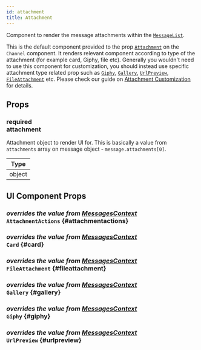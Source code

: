 ```yaml
---
id: attachment
title: Attachment
---
```



Component to render the message attachments within the [`MessageList`](../../message-list).

This is the default component provided to the prop [`Attachment`](../../channel#attachment) on the `Channel` component.
It renders relevant component according to type of the attachment (for example card, Giphy, file etc). Generally you wouldn't need to use this component for customization,
you should instead use specific attachment type related prop such as [`Giphy`](../channel/channel.mdx#giphy), [`Gallery`](../channel/channel.mdx#gallery), [`UrlPreview`](../channel/channel.mdx#urlpreview), [`FileAttachment`](../channel/channel.mdx#fileattachment) etc.
Please check our guide on [Attachment Customization](../../../ui-cookbook/custom-attachments) for details.

## Props

### <div class="label description required">required</div> **attachment**

Attachment object to render UI for. This is basically a value from `attachments` array on message object - `message.attachments[0]`.

| Type   |
| ------ |
| object |

## UI Component Props

### <div class="label description">_overrides the value from [MessagesContext](../../../state-and-offline-support/contexts/messages-context#attachmentactions)_</div> `AttachmentActions` {#attachmentactions}

<AttachmentActions />

### <div class="label description">_overrides the value from [MessagesContext](../../../state-and-offline-support/contexts/messages-context#card)_</div> `Card` {#card}

<Card />

### <div class="label description">_overrides the value from [MessagesContext](../../../state-and-offline-support/contexts/messages-context#fileattachment)_</div> `FileAttachment` {#fileattachment}

<FileAttachment />

### <div class="label description">_overrides the value from [MessagesContext](../../../state-and-offline-support/contexts/messages-context#gallery)_</div> `Gallery` {#gallery}

<Gallery />

### <div class="label description">_overrides the value from [MessagesContext](../../../state-and-offline-support/contexts/messages-context#giphy)_</div> `Giphy` {#giphy}

<Giphy />

### <div class="label description">_overrides the value from [MessagesContext](../../../state-and-offline-support/contexts/messages-context#urlpreview)_</div> `UrlPreview` {#urlpreview}

<UrlPreview />
